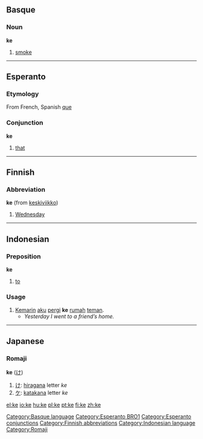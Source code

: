 ==Basque==
===Noun===
'''ke'''

# [[smoke]]

[[Category:Basque language]]

----

==Esperanto==
===Etymology===
From French, Spanish [[que]]
===Conjunction===
'''ke'''

#[[that]]
[[Category:Esperanto BRO1]]


----

==Finnish==

===Abbreviation===
'''ke''' (from [[keskiviikko]])

#[[Wednesday]]


----

==Indonesian==

===Preposition===
'''ke'''

#[[to]]

===Usage===
#[[kemarin|Kemarin]] [[aku]] [[pergi]] '''ke''' [[rumah]] [[teman]].
#*''Yesterday I went to a friend’s home.''


----

==Japanese==
===Romaji===
'''ke''' ([[け]])

# [[け]]: [[hiragana]] letter ''ke''
# [[ケ]]: [[katakana]] letter ''ke''

[[Category:Esperanto conjunctions]]
[[Category:Finnish abbreviations]]
[[Category:Indonesian language]]
[[Category:Romaji]]

[[el:ke]]
[[io:ke]]
[[hu:ke]]
[[pl:ke]]
[[pt:ke]]
[[fi:ke]]
[[zh:ke]]